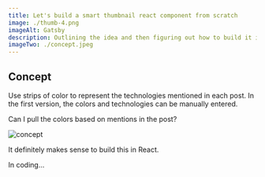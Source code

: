 ```yaml
--- 
title: Let's build a smart thumbnail react component from scratch
image: ./thumb-4.png
imageAlt: Gatsby
description: Outlining the idea and then figuring out how to build it in React
imageTwo: ./concept.jpeg
---
```


## Concept

Use strips of color to represent the technologies mentioned in each post. In the first version, the colors and technologies can be manually entered. 

Can I pull the colors based on mentions in the post? 

<Img src={conceptThumb} alt="concept"/>

It definitely makes sense to build this in React. 

In coding...